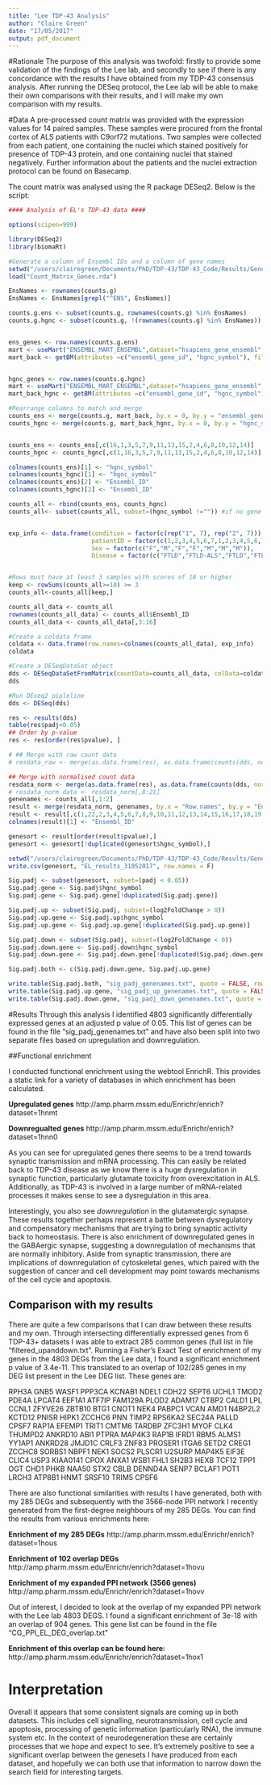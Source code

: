 ```yaml
---
title: "Lee TDP-43 Analysis"
author: "Claire Green"
date: "17/05/2017"
output: pdf_document
---
```

#Rationale
The purpose of this analysis was twofold: firstly to provide some validation of the findings of the Lee lab, and secondly to see if there is any concordance with the results I have obtained from my TDP-43 consensus analysis. After running the DESeq protocol, the Lee lab will be able to make their own comparisons with their results, and I will make my own comparison with my results.

#Data
A pre-processed count matrix was provided with the expression values for 14 paired samples. These samples were procured from the frontal cortex of ALS patients with C9orf72 mutations. Two samples were collected from each patient, one containing the nuclei which stained positively for presence of TDP-43 protein, and one containing nuclei that stained negatively. Further information about the patients and the nuclei extraction protocol can be found on Basecamp.

The count matrix was analysed using the R package DESeq2. Below is the script:

```r
#### Analysis of EL's TDP-43 data ####

options(scipen=999)

library(DESeq2)
library(biomaRt)

#Generate a column of Ensembl IDs and a column of gene names
setwd("/users/clairegreen/Documents/PhD/TDP-43/TDP-43_Code/Results/GeneExpression/EL_TDP-43/")
load("Count_Matrix_Genes.rda")

EnsNames <- rownames(counts.g)
EnsNames <- EnsNames[grepl("^ENS", EnsNames)]

counts.g.ens <- subset(counts.g, rownames(counts.g) %in% EnsNames)
counts.g.hgnc <- subset(counts.g, !(rownames(counts.g) %in% EnsNames))


ens_genes <- row.names(counts.g.ens)
mart <- useMart("ENSEMBL_MART_ENSEMBL",dataset="hsapiens_gene_ensembl", host="www.ensembl.org")
mart_back <- getBM(attributes =c("ensembl_gene_id", "hgnc_symbol"), filters="ensembl_gene_id", values=ens_genes,  mart=mart)


hgnc_genes <- row.names(counts.g.hgnc)
mart <- useMart("ENSEMBL_MART_ENSEMBL",dataset="hsapiens_gene_ensembl", host="www.ensembl.org")
mart_back_hgnc <- getBM(attributes =c("ensembl_gene_id", "hgnc_symbol"), filters="hgnc_symbol", values=hgnc_genes,  mart=mart)

#Rearrange columns to match and merge
counts_ens <- merge(counts.g, mart_back, by.x = 0, by.y = "ensembl_gene_id")
counts_hgnc <- merge(counts.g, mart_back_hgnc, by.x = 0, by.y = "hgnc_symbol")


counts_ens <- counts_ens[,c(16,1,3,5,7,9,11,13,15,2,4,6,8,10,12,14)]
counts_hgnc <- counts_hgnc[,c(1,16,3,5,7,9,11,13,15,2,4,6,8,10,12,14)]

colnames(counts_ens)[1] <- "hgnc_symbol"
colnames(counts_hgnc)[1] <- "hgnc_symbol"
colnames(counts_ens)[2] <- "Ensembl_ID"
colnames(counts_hgnc)[2] <- "Ensembl_ID"

counts_all <- rbind(counts_ens, counts_hgnc)
counts_all<- subset(counts_all, subset=(hgnc_symbol !="")) #if no gene symbol, discount


exp_info <- data.frame(condition = factor(c(rep("1", 7), rep("2", 7))),
                       patientID = factor(c(1,2,3,4,5,6,7,1,2,3,4,5,6,7)),
                       Sex = factor(c("F","M","F","F","M","M","M")), 
                       Disease = factor(c("FTLD","FTLD-ALS","FTLD","FTLD","FTLD","FTLD-ALS","FTLD-ALS")))


#Rows must have at least 3 samples with scores of 10 or higher
keep <- rowSums(counts_all>=10) >= 3
counts_all<-counts_all[keep,]

counts_all_data <- counts_all
rownames(counts_all_data) <- counts_all$Ensembl_ID
counts_all_data <- counts_all_data[,3:16]

#Create a coldata frame
coldata <- data.frame(row.names=colnames(counts_all_data), exp_info)
coldata

#Create a DESeqDataSet object 
dds <- DESeqDataSetFromMatrix(countData=counts_all_data, colData=coldata, design=~patientID + conditions)
dds

#Run DEseq2 pipleline
dds <- DESeq(dds)

res <- results(dds)
table(res$padj<0.05)
## Order by p-value
res <- res[order(res$pvalue), ]

# ## Merge with raw count data
# resdata_raw <- merge(as.data.frame(res), as.data.frame(counts(dds, normalized=FALSE)), by="row.names", sort=FALSE)

## Merge with normalised count data
resdata_norm <- merge(as.data.frame(res), as.data.frame(counts(dds, normalized=TRUE)), by="row.names", sort=FALSE)
# resdata_norm_data <- resdata_norm[,8:21]
genenames <- counts_all[,1:2]
result <- merge(resdata_norm, genenames, by.x = "Row.names", by.y = "Ensembl_ID")
result <- result[,c(1,22,2,3,4,5,6,7,8,9,10,11,12,13,14,15,16,17,18,19,20,21)]
colnames(result)[1] <- "Ensembl_ID"

genesort <- result[order(result$pvalue),]
genesort <- genesort[!duplicated(genesort$hgnc_symbol),]

setwd("/users/clairegreen/Documents/PhD/TDP-43/TDP-43_Code/Results/GeneExpression/EL_TDP-43/2017_05_31/")
write.csv(genesort, "EL_results_31052017", row.names = F)

Sig.padj <- subset(genesort, subset=(padj < 0.05))
Sig.padj.gene <- Sig.padj$hgnc_symbol
Sig.padj.gene <- Sig.padj.gene[!duplicated(Sig.padj.gene)]

Sig.padj.up <- subset(Sig.padj, subset=(log2FoldChange > 0))
Sig.padj.up.gene <- Sig.padj.up$hgnc_symbol
Sig.padj.up.gene <- Sig.padj.up.gene[!duplicated(Sig.padj.up.gene)]

Sig.padj.down <- subset(Sig.padj, subset=(log2FoldChange < 0))
Sig.padj.down.gene <- Sig.padj.down$hgnc_symbol
Sig.padj.down.gene <- Sig.padj.down.gene[!duplicated(Sig.padj.down.gene)]

Sig.padj.both <- c(Sig.padj.down.gene, Sig.padj.up.gene)

write.table(Sig.padj.both, "sig_padj_genenames.txt", quote = FALSE, row.names = FALSE, col.names = FALSE)
write.table(Sig.padj.up.gene, "sig_padj_up_genenames.txt", quote = FALSE, row.names = FALSE, col.names = FALSE)
write.table(Sig.padj.down.gene, "sig_padj_down_genenames.txt", quote = FALSE, row.names = FALSE, col.names = FALSE)

```

#Results
Through this analysis I identified 4803 significantly differentially expressed genes at an adjusted p value of 0.05. This list of genes can be found in the file "sig_padj_genenames.txt" and have also been split into two separate files based on upregulation and downregulation.

##Functional enrichment

I conducted functional enrichment using the webtool EnrichR. This provides a static link for a variety of databases in which enrichment has been calculated. 

__Upregulated genes__
http://amp.pharm.mssm.edu/Enrichr/enrich?dataset=1hnmt

__Downregualted genes__
http://amp.pharm.mssm.edu/Enrichr/enrich?dataset=1hnn0

As you can see for upregulated genes there seems to be a trend towards synaptic transmission and mRNA processing. This can easily be related back to TDP-43 disease as we know there is a huge dysregulation in synaptic function, particularly glutamate toxicity from overexcitation in ALS. Additionally, as TDP-43 is involved in a large number of mRNA-related processes it makes sense to see a dysregulation in this area. 

Interestingly, you also see *downregulation* in the glutamatergic synapse. These results together perhaps represent a battle between dysregulatory and compensatory mechanisms that are trying to bring synaptic activity back to homeostasis. There is also enrichment of downregulated genes in the GABAergic synapse, suggesting a downregulation of mechanisms that are normally inhibitory. Aside from synaptic transmission, there are implications of downregulation of cytoskeletal genes, which paired with the suggestion of cancer and cell development may point towards mechanisms of the cell cycle and apoptosis.


## Comparison with my results
There are quite a few comparisons that I can draw between these results and my own. Through intersecting differentially expressed genes from 6 TDP-43+ datasets I was able to extract 285 common genes (full list in file "filtered_upanddown.txt". Running a Fisher's Exact Test of enrichment of my genes in the 4803 DEGs from the Lee data, I found a significant enrichment p value of 3.4e-11. This translated to an overlap of 102/285 genes in my DEG list present in the Lee DEG list. These genes are:

RPH3A GNB5 WASF1 PPP3CA KCNAB1 NDEL1 CDH22 SEPT6 UCHL1 TMOD2 PDE4A LPCAT4 EEF1A1 ATF7IP FAM129A PLOD2 ADAM17 CTBP2 CALD1 LPL CCNL1 ZFYVE26 ZBTB10 BTG1 CNOT1 NEK4 PABPC1 VCAN AMD1 N4BP2L2 KCTD12 PNISR HIPK1 ZCCHC6 PNN TIMP2 RPS6KA2 SEC24A PALLD CPSF7 RAP1A EFEMP1 TRIT1 CMTM6 TARDBP ZFC3H1 MYOF CLK4 THUMPD2 ANKRD10 ABI1 PTPRA MAP4K3 RAP1B IFRD1 RBM5 ALMS1 YY1AP1 ANKRD28 JMJD1C CRLF3 ZNF83 PROSER1 ITGA6 SETD2 CREG1 ZCCHC8 SORBS1 NBPF1 NEK1 SOCS2 PLSCR1 U2SURP MAP4K5 EIF3E CLIC4 USP3 KIAA0141 CPOX ANXA1 WSB1 FHL1 SH2B3 HEXB TCF12 TPP1 OGT CHD1 PHKB NAA50 STX2 CBLB DENND4A SENP7 BCLAF1 POT1 LRCH3 ATP8B1 HNMT SRSF10 TRIM5 CPSF6

There are also functional similarities with results I have generated, both with my 285 DEGs and subsequently with the 3566-node PPI network I recently generated from the first-degree neighbours of my 285 DEGs. You can find the results from various enrichments here:

__Enrichment of my 285 DEGs__
http://amp.pharm.mssm.edu/Enrichr/enrich?dataset=1hous

__Enrichment of 102 overlap DEGs__
http://amp.pharm.mssm.edu/Enrichr/enrich?dataset=1hovu

__Enrichment of my expanded PPI network (3566 genes)__
http://amp.pharm.mssm.edu/Enrichr/enrich?dataset=1hovv

Out of interest, I decided to look at the overlap of my expanded PPI network with the Lee lab 4803 DEGS. I found a significant enrichment of 3e-18 with an overlap of 904 genes. This gene list can be found in the file "CG_PPI_EL_DEG_overlap.txt"

__Enrichment of this overlap can be found here:__
http://amp.pharm.mssm.edu/Enrichr/enrich?dataset=1hox1


# Interpretation
Overall it appears that some consistent signals are coming up in both datasets. This includes cell signalling, neurotransmission, cell cycle and apoptosis, processing of genetic information (particularly RNA), the immune system etc. In the context of neurodegeneration these are certainly processes that we hope and expect to see. It's extremely positive to see a significant overlap between the genesets I have produced from each dataset, and hopefully we can both use that information to narrow down the search field for interesting targets. 

